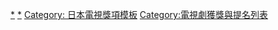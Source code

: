 <noinclude>
{{noteTA
|G1=JP}}
</noinclude>{{Navbox
|name       = 日刊體育日劇大賞作品獎
|state      = {{{state|autocollapse}}}
|titlestyle = background:Dodgerblue
|title      = [[日刊體育日劇大賞]]作品獎
|image      = 
|bodystyle  = 
|groupstyle = width:70%:105px;background:azure
|liststyle  = text-align:left;
| bodyclass =hlist
| selected = {{{1|}}}

|group1     = 1990年代
|list1      = 
* 1998 [[戀愛世代]]
* 1999 [[麻辣教師GTO]]

|group2     = 2000年代
|list2      = 
* 2000 [[美麗人生 (日本電視劇)|美麗人生]]
* 2001 [[HERO (日本電視劇)|HERO]]
* 2002 [[西洋骨董洋菓子店 (電視劇)|西洋骨董洋菓子店]]
* 2003 [[夢想飛行]]
* 2004 [[砂之器]]
* 2005 [[義經 (大河劇)|義經]]
* 2006 [[急速引擎]]
* 2007 [[流星花園 (日本電視劇)|流星花園2]]
* 2008 [[有閑俱樂部]]
* 2009 [[魔王 (日本電視劇)|魔王]]

|group3     = 2010年代
|list3      = 
* 2010 [[完美小姐進化論]]
* 2011 （註）
* 2012 [[妖怪人間貝姆]]
* 2013 [[上鎖的房間 (電視劇)|上鎖的房間]]
* 2014 [[半澤直樹]]
* 2015 [[死神君]]
* 2016 [[獻給阿爾吉儂的花束 (2015年電視劇)|獻給阿爾吉儂的花束]]
* 2017 [[世界上最艱難的戀愛]]
* 2018 [[99.9 -刑事專門律師-|99.9 -刑事專門律師-2]]
* 2019 [[大叔之愛]]

|group4     = 2020年代
|list4      = 
* 2020 [[破案神手]]
* 2021 [[半澤直樹|半澤直樹2]]
|group5     = 相關項目
|list5      = 
* [[日刊體育]]
* [[日刊體育電影大賞]]
|group6 = 
|list6  = 註：第14回（2011年）受東日本大地震影響停辦
}}<noinclude>
[[Category: 日刊體育日劇大賞|*]]
[[Category: 日刊體育日劇大賞作品獎|*]]
[[Category: 日本電視獎項模板]]
[[Category:電視劇獲獎與提名列表]]
</noinclude>